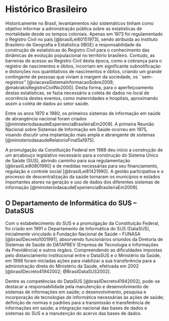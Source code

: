 # Histórico Brasileiro

Historicamente no Brasil, levantamentos não sistemáticos tinham como objetivo informar a administração pública sobre as estatísticas de mortalidade desde os tempos coloniais. Apenas em 1973 foi regulamentado o Registro Civil no país [@brasilLei60151973], sendo atribuída ao Instituto Brasileiro de Geografia e Estatística (IBGE) a responsabilidade da construção de estatísticas do Registro Civil para o conhecimento das dinâmicas de evolução populacional no território brasileiro. Contudo, as barreiras de acesso ao Registro Civil desta época, como a cobrança para o registro de nascimentos e óbitos, incorriam em significante subnotificação e distorções nos quantitativos de nascimentos e óbitos, criando um grande contingente de pessoas que viviam à margem da sociedade, os ``sem-registros'' [@viacavaSistemaInformacaoSobre2009; @makrakisRegistroCivilNo2000]. Desta forma, para o aperfeiçoamento destas estatísticas, se fazia necessário a coleta de dados no local de ocorrência destes eventos, como maternidades e hospitais, aproximando assim a coleta de dados ao setor saúde. 

Entre os anos 1970 e 1980, os primeiros sistemas de informação em saúde de abrangência nacional foram criados [@ministeriodasaudeExperienciaBrasileiraEm2009]. A primeira Reunião Nacional sobre Sistemas de Informação em Saúde ocorreu em 1975, visando discutir uma implantação mais ampla e abrangente de sistemas [@ministeriodasaudeRelatorioFinal5a1975]. 

A promulgação da Constituição Federal em 1988 deu início a construção de um arcabouço legislativo necessário para a construção do Sistema Único de Saúde (SUS), abrindo caminho para sua regulamentação [@brasilLei80801990] e de medidas necessárias para seu financiamento, regulação e controle social [@brasilLei81421990]. A gestão participativa e o processo de descentralização da saúde tornaram os municípios e estados importantes atores na geração e uso de dados dos diferentes sistemas de informação [@ministeriodasaudeExperienciaBrasileiraEm2009]. 

## O Departamento de Informática do SUS -- DataSUS

Com o estabelecimento do SUS e a promulgação da Constituição Federal, foi criado em 1991 o Departamento de Informática do SUS (DataSUS), inicialmente vinculado à Fundação Nacional de Saúde -- FUNASA [@brasilDecreto1001991], absorvendo funcionários oriundos da Diretoria de Sistemas de Saúde do DATAPREV (Empresa de Tecnologia e Informações da Previdência) e outros órgãos. Compreendendo as dificuldades impostas pelo distanciamento institucional entre o DataSUS e o Ministério da Saúde, em 1998 foram iniciadas ações para viabilizar a sua transferência para a administração direta do Ministério da Saúde, efetivada em 2002 [@brasilDecreto41942002; @BrasilDataSUS2002]. 

Dentre as competências do DataSUS [@brasilDecreto41942002], pode-se destacar a responsabilidade pela manutenção e desenvolvimento de sistemas de informações em saúde; o desenvolvimento, pesquisa e incorporação de tecnologias de informática necessárias às ações de saúde; definição de normas e padrões para a transmissão e transferência de informações em saúde; a integração nacional das bases de dados e sistemas do SUS e a manutenção do acervo das bases de dados. 
